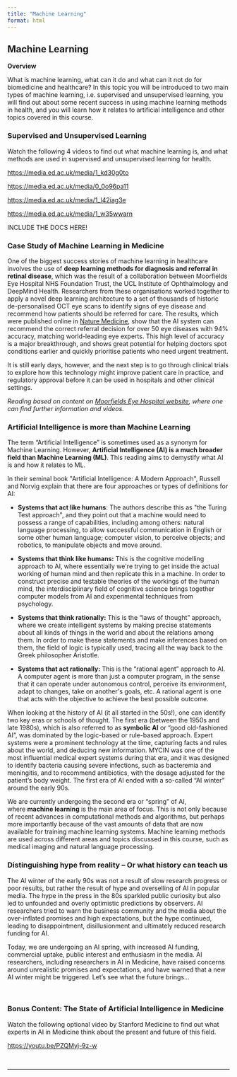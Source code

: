 ```yaml
---
title: "Machine Learning"
format: html
---
```


## Machine Learning

**Overview**

What is machine learning, what can it do and what can it not do for biomedicine and healthcare? In this topic you will be introduced to two main types of machine learning, i.e. supervised and unsupervised learning, you will find out about some recent success in using machine learning methods in health, and you will learn how it relates to artificial intelligence and other topics covered in this course.

### **Supervised and Unsupervised Learning**

Watch the following 4 videos to find out what machine learning is, and what methods are used in supervised and unsupervised learning for health.

<https://media.ed.ac.uk/media/1_kd30g0to>

<https://media.ed.ac.uk/media/0_0o96pa11>

<https://media.ed.ac.uk/media/1_l42iag3e>

<https://media.ed.ac.uk/media/1_w35wwarn>

INCLUDE THE DOCS HERE!

### **Case Study of Machine Learning in Medicine**

One of the biggest success stories of machine learning in healthcare involves the use of **deep learning methods for diagnosis and referral in retinal disease**, which was the result of a collaboration between Moorfields Eye Hospital NHS Foundation Trust, the UCL Institute of Ophthalmology and DeepMind Health. Researchers from these organisations worked together to apply a novel deep learning architecture to a set of thousands of historic de-personalised OCT eye scans to identify signs of eye disease and recommend how patients should be referred for care. The results, which were published online in [Nature Medicine](https://doi.org/10.1038/s41591-018-0107-6), show that the AI system can recommend the correct referral decision for over 50 eye diseases with 94% accuracy, matching world-leading eye experts. This high level of accuracy is a major breakthrough, and shows great potential for helping doctors spot conditions earlier and quickly prioritise patients who need urgent treatment.

It is still early days, however, and the next step is to go through clinical trials to explore how this technology might improve patient care in practice, and regulatory approval before it can be used in hospitals and other clinical settings.

*Reading based on content on [Moorfields Eye Hospital website](https://www.moorfields.nhs.uk/content/breakthrough-ai-technology-improve-care-patients), where one can find further information and videos.*

### **Artificial Intelligence is more than Machine Learning**

The term "Artificial Intelligence" is sometimes used as a synonym for Machine Learning. However, **Artificial Intelligence (AI) is a much broader field than Machine Learning (ML)**. This reading aims to demystify what AI is and how it relates to ML.

In their seminal book \"Artificial Intelligence: A Modern Approach\", Russell and Norvig explain that there are four approaches or types of definitions for AI:

-   **Systems that act like humans**: The authors describe this as \"the Turing Test approach\", and they point out that a machine would need to possess a range of capabilities, including among others: natural language processing, to allow successful communication in English or some other human language; computer vision, to perceive objects; and robotics, to manipulate objects and move around.

-   **Systems that think like humans:** This is the cognitive modelling approach to AI, where essentially we\'re trying to get inside the actual working of human mind and then replicate this in a machine. In order to construct precise and testable theories of the workings of the human mind, the interdisciplinary field of cognitive science brings together computer models from AI and experimental techniques from psychology.

-   **Systems that think rationally:** This is the "laws of thought" approach, where we create intelligent systems by making precise statements about all kinds of things in the world and about the relations among them. In order to make these statements and make inferences based on them, the field of logic is typically used, tracing all the way back to the Greek philosopher Aristotle.

-   **Systems that act rationally:** This is the "rational agent" approach to AI. A computer agent is more than just a computer program, in the sense that it can operate under autonomous control, perceive its environment, adapt to changes, take on another\'s goals, etc. A rational agent is one that acts with the objective to achieve the best possible outcome.

When looking at the history of AI (it all started in the 50s!), one can identify two key eras or schools of thought. The first era (between the 1950s and late 1980s), which is also referred to as **symbolic AI** or "good old-fashioned AI", was dominated by the logic-based or rule-based approach. Expert systems were a prominent technology at the time, capturing facts and rules about the world, and deducing new information. MYCIN was one of the most influential medical expert systems during that era, and it was designed to identify bacteria causing severe infections, such as bacteremia and meningitis, and to recommend antibiotics, with the dosage adjusted for the patient's body weight. The first era of AI ended with a so-called "AI winter" around the early 90s.

We are currently undergoing the second era or "spring" of AI, where **machine learning** is the main area of focus. This is not only because of recent advances in computational methods and algorithms, but perhaps more importantly because of the vast amounts of data that are now available for training machine learning systems. Machine learning methods are used across different areas and topics discussed in this course, such as medical imaging and natural language processing.

### **Distinguishing hype from reality -- Or what history can teach us**

The AI winter of the early 90s was not a result of slow research progress or poor results, but rather the result of hype and overselling of AI in popular media. The hype in the press in the 80s sparkled public curiosity but also led to unfounded and overly optimistic predictions by observers. AI researchers tried to warn the business community and the media about the over-inflated promises and high expectations, but the hype continued, leading to disappointment, disillusionment and ultimately reduced research funding for AI.

Today, we are undergoing an AI spring, with increased AI funding, commercial uptake, public interest and enthusiasm in the media. AI researchers, including researchers in AI in Medicine, have raised concerns around unrealistic promises and expectations, and have warned that a new AI winter might be triggered. Let's see what the future brings\...

\

### **Bonus Content: The State of Artificial Intelligence in Medicine**

Watch the following optional video by Stanford Medicine to find out what experts in AI in Medicine think about the present and future of this field.

<https://youtu.be/PZQMyj-9z-w>

\

------------------------------------------------------------------------
